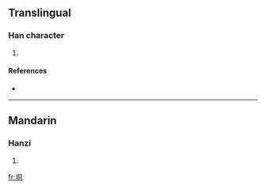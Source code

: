 ==Translingual==

===Han character===
{{Han char|rn=32|rad=土|as=07|sn=10|four=|canj=土月金口 (GBCR)}}

# {{defn|Han|sort=土07}}

====References====
* {{Han ref|kx=0230.121|hdz=10445.050|uh=57DB|ud=22491}}

----

==Mandarin==

===Hanzi===
{{cmn-hanzi|pin=[[jiōng]] ([[jiong1]])|wg=chiung<sup>1</sup>}}

# {{defn|Mandarin}}

[[fr:埛]]